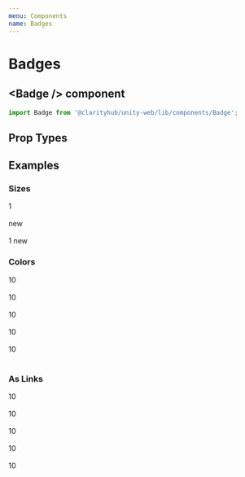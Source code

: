 ```yaml
---
menu: Components
name: Badges
---
```



# Badges

## \<Badge /\> component

```js
import Badge from '@clarityhub/unity-web/lib/components/Badge';
```

## Prop Types

<PropsTable of={BadgePropTypes} />

## Examples

### Sizes

<Playground>
    <Badge>1</Badge>
    <br />
    <br />
    <Badge>new</Badge>
    <br />
    <br />
    <Badge>1 new</Badge>
</Playground>

### Colors
<Playground>
    <Badge type="default">10</Badge>
    <br />
    <br />
    <Badge type="primary">10</Badge>
    <br />
    <br />
    <Badge type="success">10</Badge>
    <br />
    <br />
    <Badge type="danger">10</Badge>
    <br />
    <br />
    <Badge type="notification">10</Badge>
    <br />
    <br />
</Playground>

### As Links
<Playground>
    <Link type="text" href="#"><Badge type="default">10</Badge></Link>
    <br />
    <br />
    <Link type="text" href="#"><Badge type="primary">10</Badge></Link>
    <br />
    <br />
    <Link type="text" href="#"><Badge type="success">10</Badge></Link>
    <br />
    <br />
    <Link type="text" href="#"><Badge type="danger">10</Badge></Link>
    <br />
    <br />
    <Link type="text" href="#"><Badge type="notification">10</Badge></Link>
    <br />
    <br />
</Playground>
